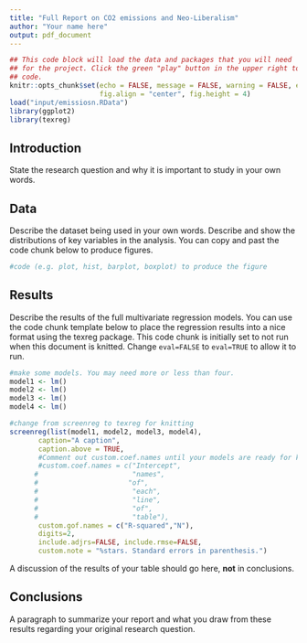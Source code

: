 ```yaml
---
title: "Full Report on CO2 emissions and Neo-Liberalism"
author: "Your name here"
output: pdf_document
---
```


```r
## This code block will load the data and packages that you will need
## for the project. Click the green "play" button in the upper right to run this
## code.
knitr::opts_chunk$set(echo = FALSE, message = FALSE, warning = FALSE, error = FALSE,
                      fig.align = "center", fig.height = 4)
load("input/emissiosn.RData")
library(ggplot2)
library(texreg)
```

## Introduction

State the research question and why it is important to study in your own words.

## Data

Describe the dataset being used in your own words. Describe and show the distributions of key variables in the analysis. You can copy and past the code chunk below to produce figures.

```r
#code (e.g. plot, hist, barplot, boxplot) to produce the figure
```

## Results

Describe the results of the full multivariate regression models. You can use the code chunk template below to place the regression results into a nice format using the texreg package. This code chunk is initially set to not run when this document is knitted. Change `eval=FALSE` to `eval=TRUE` to allow it to run. 

```r
#make some models. You may need more or less than four. 
model1 <- lm()
model2 <- lm()
model3 <- lm()
model4 <- lm()

#change from screenreg to texreg for knitting
screenreg(list(model1, model2, model3, model4),
       caption="A caption",
       caption.above = TRUE,
       #Comment out custom.coef.names until your models are ready for knitting
       #custom.coef.names = c("Intercept",
      #                       "names",
      #                      "of",
      #                       "each",
      #                       "line",
      #                       "of",
      #                       "table"),
       custom.gof.names = c("R-squared","N"),
       digits=2,
       include.adjrs=FALSE, include.rmse=FALSE,
       custom.note = "%stars. Standard errors in parenthesis.")
```

A discussion of the results of your table should go here, **not** in conclusions. 

## Conclusions

A paragraph to summarize your report and what you draw from these results regarding your original research question.
